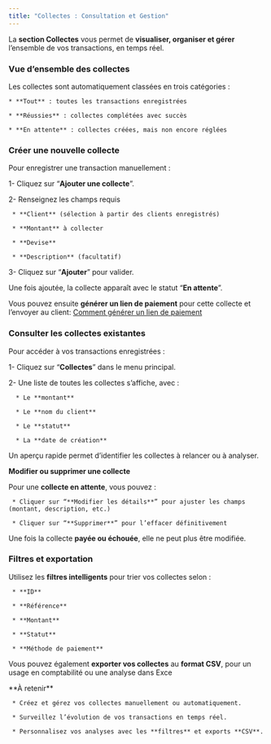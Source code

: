 ```yaml
---
title: "Collectes : Consultation et Gestion"
---
```


La **section Collectes** vous permet de **visualiser, organiser et gérer** l’ensemble de vos transactions, en temps réel.

### Vue d’ensemble des collectes

Les collectes sont automatiquement classées en trois catégories :

    * **Tout** : toutes les transactions enregistrées

    * **Réussies** : collectes complétées avec succès

    * **En attente** : collectes créées, mais non encore réglées

### Créer une nouvelle collecte

Pour enregistrer une transaction manuellement :

1- Cliquez sur “**Ajouter une collecte**”.

2- Renseignez les champs requis 

     * **Client** (sélection à partir des clients enregistrés)

     * **Montant** à collecter

     * **Devise**

     * **Description** (facultatif)
     
3- Cliquez sur “**Ajouter**” pour valider.

Une fois ajoutée, la collecte apparaît avec le statut “**En attente**”.

Vous pouvez ensuite **générer un lien de paiement** pour cette collecte et l’envoyer au client: [Comment générer un lien de paiement](https://support.fedapay.com/portal/fr/kb/articles/comment-g%C3%A9n%C3%A9rer-un-lien-de-paiement-20-3-2025)

### Consulter les collectes existantes

Pour accéder à vos transactions enregistrées :

1- Cliquez sur “**Collectes**” dans le menu principal.

2- Une liste de toutes les collectes s’affiche, avec :

      * Le **montant**

      * Le **nom du client**

      * Le **statut**

      * La **date de création**
      
Un aperçu rapide permet d’identifier les collectes à relancer ou à analyser.

**Modifier ou supprimer une collecte**

Pour une **collecte en attente**, vous pouvez :

     * Cliquer sur “**Modifier les détails**” pour ajuster les champs (montant, description, etc.)

     * Cliquer sur “**Supprimer**” pour l’effacer définitivement
     
Une fois la collecte **payée ou échouée**, elle ne peut plus être modifiée.

### Filtres et exportation

Utilisez les **filtres intelligents** pour trier vos collectes selon :

     * **ID**

     * **Référence**

     * **Montant**

     * **Statut**

     * **Méthode de paiement**

Vous pouvez également **exporter vos collectes** au **format CSV**, pour un usage en comptabilité ou une analyse dans Exce


<Note>
**À retenir**

     * Créez et gérez vos collectes manuellement ou automatiquement.

     * Surveillez l’évolution de vos transactions en temps réel.

     * Personnalisez vos analyses avec les **filtres** et exports **CSV**.
</Note>







